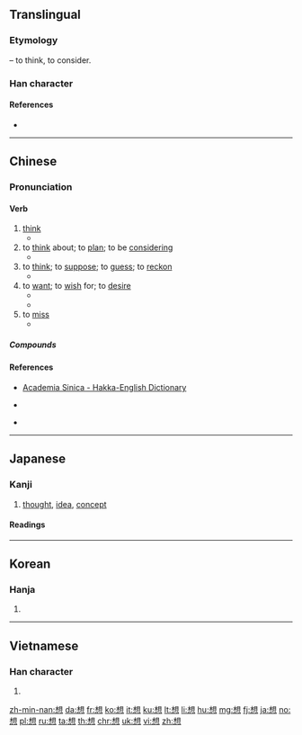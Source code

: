 {{also|xiang}}
==Translingual==
{{stroke order|type=animate}}

===Etymology===
{{Han compound|相|心|t2=heart, mind|ls=psc|c1=p|c2=s}} – to think, to consider.

===Han character===
{{Han char|rn=61|rad=心|as=09|sn=13|four=46330|canj=DUP|ids=⿱相心}}

====References====
* {{Han ref|kx=0392.260|dkj=10858|dj=0728.100|hdz=42320.110|uh=60F3|ud=24819|bh=B751|bd=46929}}

----

==Chinese==
{{zh-forms}}

===Pronunciation===
{{zh-pron
|m=xiǎng
|c=soeng2
|h=pfs=sióng;hpy=xiong3
|mn=siūⁿ/sióng
|mn_note=siūⁿ - vernacular, sióng - literary
|w=
|mc=y
|oc=y
|ma=y
|cat=v
}}

====Verb====
{{zh-verb}}

# [[think]] {{gloss|to conceive of something or someone}}
#* {{zh-x|我 想 她 是 衰老 了。|I think she's going senile.}}
# to [[think]] about; to [[plan]]; to be [[considering]]
#* {{zh-x|我 '''想''' 在 暑假 打工。|I'm '''planning''' to get a job for the summer.}}
# to [[think]]; to [[suppose]]; to [[guess]]; to [[reckon]]
#* {{zh-x|我 想 我 能 給 你 找到 合適 的 尺碼。|I think I can find the right size for you.}}
# to [[want]]; to [[wish]] for; to [[desire]]
#* {{zh-x|還 '''想''' 喝 一 杯 嗎？|Would you '''like''' another drink?}}
#* {{zh-x|她 '''想''' 當 芭蕾舞 演員。|She '''wants''' to be a ballet dancer.}}
# to [[miss]] {{gloss|to feel the absence of someone or something}}
#* {{zh-x|你 走 了 我 會 '''想''' 你 的。|I'll '''miss''' you when you're gone.}}

=====Compounds=====
{{der3|title=Compounds
| {{zh-l|想必}}
| {{zh-l|想不到}}
| {{zh-l|想不開}}
| {{zh-l|想當然}}
| {{zh-l|想得開}}
| {{zh-l|想得美}}
| {{zh-l|想到}}
| {{zh-l|想法}}
| {{zh-l|想方設法}}
| {{zh-l|想家}}
| {{zh-l|想開}}
| {{zh-l|想來}}
| {{zh-l|想念}}
| {{zh-l|想起}}
| {{zh-l|想起來}}
| {{zh-l|想入非非}}
| {{zh-l|想睡}}
| {{zh-l|想通}}
| {{zh-l|想望}}
| {{zh-l|想像/想象}}
| {{zh-l|想像/想象力}}
| {{zh-l|想要}}
| {{zh-l|猜想}}
| {{zh-l|感想}}
| {{zh-l|構想}}
| {{zh-l|幻想}}
| {{zh-l|回想}}
| {{zh-l|空想}}
| {{zh-l|理想}}
| {{zh-l|夢想}}
| {{zh-l|瞑想}}
| {{zh-l|思前想後}}
| {{zh-l|妄想}}
| {{zh-l|心想事成}}
| {{zh-l|意想}}
}}

====References====
* {{qualifier|Hakka}} [http://minhakka.ling.sinica.edu.tw/bkg/hakyin/search.php?DETAIL=1&LIMIT=id=39415&dbname=su_tian_1&graph=2 Academia Sinica - Hakka-English Dictionary]
* {{qualifier|Hakka}} {{R:hak:Lau 1997}}
* {{qualifier|Min Nan}} {{thcwd|9450}}

----

==Japanese==

===Kanji===
{{ja-kanji|grade=3|rs=心09}}

# [[thought]], [[idea]], [[concept]]

====Readings====
{{ja-readings
|goon=[[そう]] (sō)
|kanon=[[しょう]] (shō) {{non-joyo-reading}}
|kanyoon=[[そ]] (so)
|kun=[[おもう]] ([[想う]], omou), [[おもい]] ([[想い]], omoi)
}}

----

==Korean==

===Hanja===
{{ko-hanja|hangeul=상|eumhun=|rv=sang|mr=sang|y=sang}}

# {{defn|lang=ko|sort=心09}}

----

==Vietnamese==

===Han character===
{{vi-hantu|tưởng|rs=心09}}

# {{defn|lang=vi|sort=心09}}

[[zh-min-nan:想]]
[[da:想]]
[[fr:想]]
[[ko:想]]
[[it:想]]
[[ku:想]]
[[lt:想]]
[[li:想]]
[[hu:想]]
[[mg:想]]
[[fj:想]]
[[ja:想]]
[[no:想]]
[[pl:想]]
[[ru:想]]
[[ta:想]]
[[th:想]]
[[chr:想]]
[[uk:想]]
[[vi:想]]
[[zh:想]]